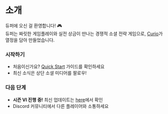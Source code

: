 # 소개

듀퍼에 오신 걸 환영합니다! 🎮  
듀퍼는 짜릿한 게임플레이와 실전 상금이 만나는 경쟁적 소셜 전략 게임으로, [Curio](https://www.curio.gg)가 열정을 담아 만들었습니다.

### 시작하기
- 처음이신가요? [Quick Start](/quick-start) 가이드를 확인하세요
- 최신 소식은 상단 소셜 미디어를 팔로우!

### 다음 단계
- **시즌 VI 진행 중!** 최신 업데이트는 [here](/season-6)에서 확인
- Discord 커뮤니티에서 다른 플레이어와 소통하세요
